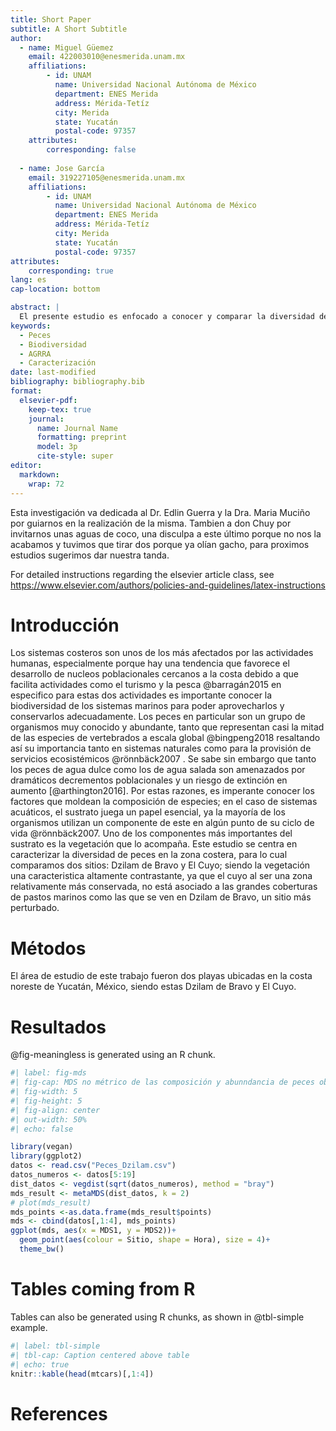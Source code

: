 ```yaml
---
title: Short Paper
subtitle: A Short Subtitle
author:
  - name: Miguel Güemez
    email: 422003010@enesmerida.unam.mx
    affiliations: 
        - id: UNAM
          name: Universidad Nacional Autónoma de México
          department: ENES Merida
          address: Mérida-Tetíz
          city: Merida
          state: Yucatán
          postal-code: 97357
    attributes:
        corresponding: false
  
  - name: Jose García
    email: 319227105@enesmerida.unam.mx
    affiliations:
        - id: UNAM
          name: Universidad Nacional Autónoma de México
          department: ENES Merida
          address: Mérida-Tetíz
          city: Merida
          state: Yucatán
          postal-code: 97357
attributes:
    corresponding: true
lang: es
cap-location: bottom

abstract: |
  El presente estudio es enfocado a conocer y comparar la diversidad de especies de peces en dos sitios dentro del Estado de Yucatán con diferentes condiciones ambientales, Dzilam de Bravo y El Cuyo. Se utilizó el protocolo AGRRA para muestreo de peces en ambos sitios y en dos tiempos: mañana y tarde. Los resultados mostraron una diferencia en las especies observadas tanto en  espacio como en tiempo [(sin embargo) fueron o no significativas]. Este estudio provee de una base para la investigación, programas de coservación y manejo de recursos. Se recomienda para futuros trabajos muestreos en escalas más amplias de tiempo
keywords: 
  - Peces
  - Biodiversidad
  - AGRRA
  - Caracterización
date: last-modified
bibliography: bibliography.bib
format:
  elsevier-pdf:
    keep-tex: true
    journal:
      name: Journal Name
      formatting: preprint
      model: 3p
      cite-style: super
editor: 
  markdown: 
    wrap: 72
---
```


Esta investigación va dedicada al Dr. Edlin Guerra y la Dra. Maria
Muciño por guiarnos en la realización de la misma. Tambien a don Chuy
por invitarnos unas aguas de coco, una disculpa a este último porque no
nos la acabamos y tuvimos que tirar dos porque ya olían gacho, para
proximos estudios sugerimos dar nuestra tanda.

For detailed instructions regarding the elsevier article class, see
<https://www.elsevier.com/authors/policies-and-guidelines/latex-instructions>

# Introducción

Los sistemas costeros son unos de los más afectados por las actividades
humanas, especialmente porque hay una tendencia que favorece el
desarrollo de nucleos poblacionales cercanos a la costa debido a que
facilita actividades como el turismo y la pesca @barragán2015 en
especifico para estas dos actividades es importante conocer la
biodiversidad de los sistemas marinos para poder aprovecharlos y
conservarlos adecuadamente. Los peces en particular son un grupo de
organismos muy conocido y abundante, tanto que representan casi la mitad
de las especies de vertebrados a escala global @bingpeng2018 resaltando
así su importancia tanto en sistemas naturales como para la provisión de
servicios ecosistémicos @rönnbäck2007 . Se sabe sin embargo que tanto
los peces de agua dulce como los de agua salada son amenazados por
dramáticos decrementos poblacionales y un riesgo de extinción en aumento
[@arthington2016]. Por estas razones, es imperante conocer los factores
que moldean la composición de especies; en el caso de sistemas
acuáticos, el sustrato juega un papel esencial, ya la mayoría de los
organismos utilizan un componente de este en algún punto de su ciclo de
vida @rönnbäck2007. Uno de los componentes más importantes del sustrato
es la vegetación que lo acompaña. Este estudio se centra en caracterizar
la diversidad de peces en la zona costera, para lo cual comparamos dos
sitios: Dzilam de Bravo y El Cuyo; siendo la vegetación una
caracteristica altamente contrastante, ya que el cuyo al ser una zona
relativamente más conservada, no está asociado a las grandes coberturas
de pastos marinos como las que se ven en Dzilam de Bravo, un sitio más
perturbado.

# Métodos

El área de estudio de este trabajo fueron dos playas ubicadas en la
costa noreste de Yucatán, México, siendo estas Dzilam de Bravo y El
Cuyo.

# Resultados

@fig-meaningless is generated using an R chunk.

```r
#| label: fig-mds
#| fig-cap: MDS no métrico de las composición y abunndancia de peces observadas en Dzilam y el Cuyo, en horario matutino y vespertino.
#| fig-width: 5
#| fig-height: 5
#| fig-align: center
#| out-width: 50%
#| echo: false

library(vegan)
library(ggplot2)
datos <- read.csv("Peces_Dzilam.csv")
datos_numeros <- datos[5:19]
dist_datos <- vegdist(sqrt(datos_numeros), method = "bray")
mds_result <- metaMDS(dist_datos, k = 2)
# plot(mds_result)
mds_points <-as.data.frame(mds_result$points)
mds <- cbind(datos[,1:4], mds_points)
ggplot(mds, aes(x = MDS1, y = MDS2))+
  geom_point(aes(colour = Sitio, shape = Hora), size = 4)+
  theme_bw()


```

# Tables coming from R

Tables can also be generated using R chunks, as shown in @tbl-simple
example.

```r
#| label: tbl-simple
#| tbl-cap: Caption centered above table
#| echo: true
knitr::kable(head(mtcars)[,1:4])
```

# References {.unnumbered}
